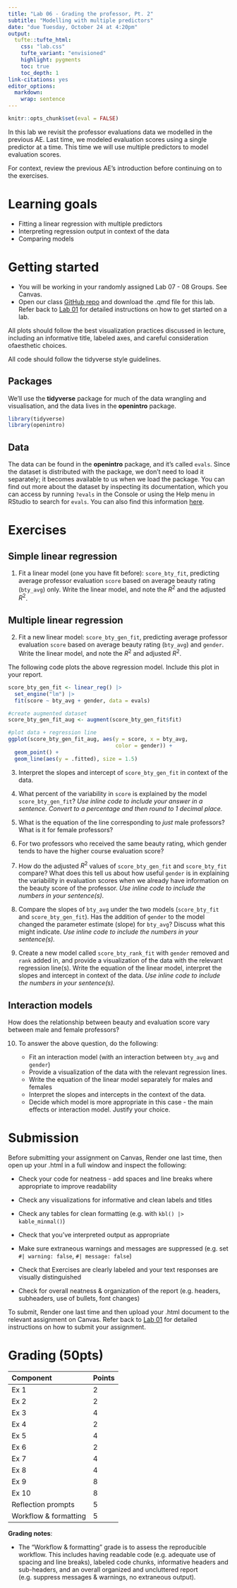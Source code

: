 ```yaml
---
title: "Lab 06 - Grading the professor, Pt. 2"
subtitle: "Modelling with multiple predictors"
date: "due Tuesday, October 24 at 4:20pm"
output: 
  tufte::tufte_html:
    css: "lab.css"
    tufte_variant: "envisioned"
    highlight: pygments
    toc: true
    toc_depth: 1
link-citations: yes
editor_options: 
  markdown: 
    wrap: sentence
---
```


```r
knitr::opts_chunk$set(eval = FALSE)
```

In this lab we revisit the professor evaluations data we modelled in the previous AE.
Last time, we modeled evaluation scores using a single predictor at a time.
This time we will use multiple predictors to model evaluation scores.

For context, review the previous AE's introduction before continuing on to the exercises.

# Learning goals

-   Fitting a linear regression with multiple predictors
-   Interpreting regression output in context of the data
-   Comparing models

# Getting started

+ You will be working in your randomly assigned Lab 07 - 08 Groups. See Canvas.
+ Open our class [GitHub repo](https://github.com/kgfitzgerald/APU_MATH_250/tree/main/assignment_templates) and download the .qmd file for this lab. Refer back to [Lab 01](https://kgfitzgerald.github.io/APU_MATH_250/labs/lab-01-hello-r.html) for detailed instructions on how to get started on a lab. 

All plots should follow the best visualization practices discussed in lecture, including an informative title, labeled axes, and careful consideration ofaesthetic choices.

All code should follow the tidyverse style guidelines.

## Packages

We'll use the **tidyverse** package for much of the data wrangling and visualisation, and the data lives in the **openintro** package.

```r
library(tidyverse) 
library(openintro)
```

## Data

The data can be found in the **openintro** package, and it's called `evals`.
Since the dataset is distributed with the package, we don't need to load it separately; it becomes available to us when we load the package.
You can find out more about the dataset by inspecting its documentation, which you can access by running `?evals` in the Console or using the Help menu in RStudio to search for `evals`.
You can also find this information [here](https://www.openintro.org/data/index.php?data=evals).

# Exercises

## Simple linear regression

1.  Fit a linear model (one you have fit before): `score_bty_fit`, predicting average professor evaluation `score` based on average beauty rating (`bty_avg`) only. Write the linear model, and note the $R^2$ and the adjusted $R^2$.

## Multiple linear regression

2.  Fit a new linear model: `score_bty_gen_fit`, predicting average professor evaluation `score` based on average beauty rating (`bty_avg`) and `gender`.
    Write the linear model, and note the $R^2$ and adjusted $R^2$.

The following code plots the above regression model. Include this plot in your report. 

```r
score_bty_gen_fit <- linear_reg() |> 
  set_engine("lm") |> 
  fit(score ~ bty_avg + gender, data = evals)
```


```r
#create augmented dataset
score_bty_gen_fit_aug <- augment(score_bty_gen_fit$fit)

#plot data + regression line
ggplot(score_bty_gen_fit_aug, aes(y = score, x = bty_avg, 
                                  color = gender)) +
  geom_point() +
  geom_line(aes(y = .fitted), size = 1.5)
```


3.  Interpret the slopes and intercept of `score_bty_gen_fit` in context of the data.

4.  What percent of the variability in `score` is explained by the model `score_bty_gen_fit`? *Use inline code to include your answer in a sentence. Convert to a percentage and then round to 1 decimal place.*

5.  What is the equation of the line corresponding to *just* male professors? What is it for female professors? 

6.  For two professors who received the same beauty rating, which gender tends to have the higher course evaluation score?

7.  How do the adjusted $R^2$ values of `score_bty_gen_fit` and `score_bty_fit` compare? What does this tell us about how useful `gender` is in explaining the variability in evaluation scores when we already have information on the beauty score of the professor. *Use inline code to include the numbers in your sentence(s).*

8. Compare the slopes of `bty_avg` under the two models (`score_bty_fit` and `score_bty_gen_fit`). Has the addition of `gender` to the model changed the parameter estimate (slope) for `bty_avg`? Discuss what this might indicate. *Use inline code to include the numbers in your sentence(s).*

9. Create a new model called `score_bty_rank_fit` with `gender` removed and `rank` added in, and provide a visualization of the data with the relevant regression line(s). Write the equation of the linear model, interpret the slopes and intercept in context of the data. *Use inline code to include the numbers in your sentence(s).*
    
## Interaction models

How does the relationship between beauty and evaluation score vary between male and female professors? 

10. To answer the above question, do the following:

    + Fit an interaction model (with an interaction between `bty_avg` and `gender`)
    + Provide a visualization of the data with the relevant regression lines. 
    + Write the equation of the linear model separately for males and females
    + Interpret the slopes and intercepts in the context of the data. 
    + Decide which model is more appropriate in this case - the main effects or interaction model. Justify your choice. 


# Submission

Before submitting your assignment on Canvas, Render one last time, then open up your .html in a full window and inspect the following:

+ Check your code for neatness - add spaces and line breaks where appropriate to improve readability

+ Check any visualizations for informative and clean labels and titles

+ Check any tables for clean formatting (e.g. with `kbl() |> kable_minmal()`)

+ Check that you've interpreted output as appropriate

+ Make sure extraneous warnings and messages are suppressed (e.g. set `#| warning: false`, `#| message: false`)

+ Check that Exercises are clearly labeled and your text responses are visually distinguished

+ Check for overall neatness & organization of the report (e.g. headers, subheaders, use of bullets, font changes)

To submit, Render one last time and then upload your .html document to the relevant assignment on Canvas. Refer back to [Lab 01](https://kgfitzgerald.github.io/APU_MATH_250/labs/lab-01-hello-r.html) for detailed instructions on how to submit your assignment. 

# Grading (50pts)

| Component | Points |
|:----------|:-------|
| Ex 1      | 2      |
| Ex 2      | 2    |
| Ex 3      | 4   |
| Ex 4      | 2   |
| Ex 5      | 4      |
| Ex 6      | 2    |
| Ex 7      | 4   |
| Ex 8      | 4   |
| Ex 9      | 8   |
| Ex 10  | 8 |
| Reflection prompts    | 5     |
| Workflow & formatting | 5     |

**Grading notes**:

-   The "Workflow & formatting" grade is to assess the reproducible workflow. This includes having readable code (e.g. adequate use of spacing and line breaks), labeled code chunks, informative headers and sub-headers, and an overall organized and uncluttered report (e.g. suppress messages & warnings, no extraneous output).
